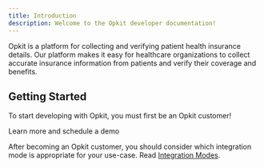 ```yaml
---
title: Introduction
description: Welcome to the Opkit developer documentation!
---
```


Opkit is a platform for collecting and verifying patient health insurance details. Our platform makes it easy for healthcare organizations to collect accurate insurance information from patients and verify their coverage and benefits.

## Getting Started

To start developing with Opkit, you must first be an Opkit customer!

<Card title="Sign Up" icon="circle-play" href="https://www.opkit.co">
  Learn more and schedule a demo
</Card>

After becoming an Opkit customer, you should consider which integration mode is appropriate for your use-case. Read [Integration Modes](/get-started/integration-modes).
